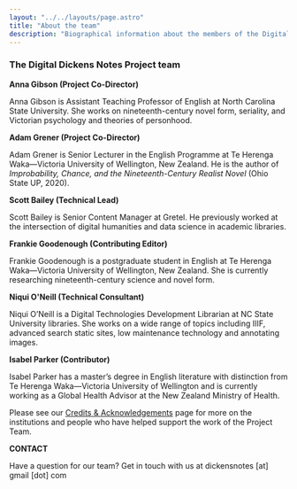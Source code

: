 ```yaml
---
layout: "../../layouts/page.astro"
title: "About the team"
description: "Biographical information about the members of the Digital Dickens Notes Project Team."
---
```


### The Digital Dickens Notes Project team

**Anna Gibson (Project Co-Director)**

Anna Gibson is Assistant Teaching Professor of English at North Carolina State University. She works on nineteenth-century novel form, seriality, and Victorian psychology and theories of personhood. 

**Adam Grener (Project Co-Director)**

Adam Grener is Senior Lecturer in the English Programme at Te Herenga Waka—Victoria University of Wellington, New Zealand. He is the author of _Improbability, Chance, and the Nineteenth-Century Realist Novel_ (Ohio State UP, 2020). 

**Scott Bailey (Technical Lead)**

Scott Bailey is Senior Content Manager at Gretel. He previously worked at the intersection of digital humanities and data science in academic libraries. 

**Frankie Goodenough (Contributing Editor)**

Frankie Goodenough is a postgraduate student in English at Te Herenga Waka—Victoria University of Wellington, New Zealand. She is currently researching nineteenth-century science and novel form. 

**Niqui O'Neill (Technical Consultant)**

Niqui O’Neill is a Digital Technologies Development Librarian at NC State University libraries. She works on a wide range of topics including IIIF, advanced search static sites, low maintenance technology and annotating images.

**Isabel Parker (Contributor)**

Isabel Parker has a master’s degree in English literature with distinction from Te Herenga Waka—Victoria University of Wellington and is currently working as a Global Health Advisor at the New Zealand Ministry of Health. 


Please see our [Credits & Acknowledgements](https://www.dickensnotes.com/credits-and-acknowledgements/) page for more on the institutions and people who have helped support the work of the Project Team.


**CONTACT**

Have a question for our team? Get in touch with us at dickensnotes [at] gmail [dot] com
